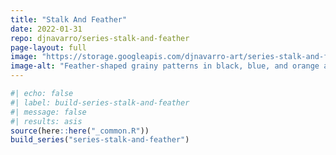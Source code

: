 ```yaml
---
title: "Stalk And Feather"
date: 2022-01-31
repo: djnavarro/series-stalk-and-feather
page-layout: full
image: "https://storage.googleapis.com/djnavarro-art/series-stalk-and-feather/800/pollen_18_1816.jpg"
image-alt: "Feather-shaped grainy patterns in black, blue, and orange against a dark grey background"
---
```

   
::: {.grid}
  
```r
#| echo: false
#| label: build-series-stalk-and-feather
#| message: false
#| results: asis
source(here::here("_common.R"))
build_series("series-stalk-and-feather")
```
   
:::
   
